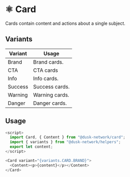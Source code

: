 
<Meta title="Docs/Components/Organisms/Card" />

# ⚛️ Card

Cards contain content and actions about a single subject.

## Variants

| Variant | Usage          |
| ------- | -------------- |
| Brand   | Brand cards.   |
| CTA     | CTA cards      |
| Info    | Info cards.    |
| Success | Success cards. |
| Warning | Warning cards. |
| Danger  | Danger cards.  |

## Usage

```js
<script>
  import Card, { Content } from "@dusk-network/card";
  import { variants } from "@dusk-network/helpers";
  export let content;
</script>

<Card variant="{variants.CARD.BRAND}">
  <Content><p>{content}</p></Content>
</Card>
```
